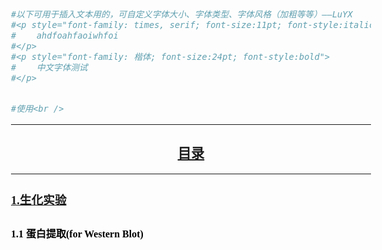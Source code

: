 ```{=html}




<style type="text/css">
  body{
  font-size: 12pt; 
  font-family: "Times New Roman","宋体";
  line-height: 24pt;
  text-indent: 0em;
}
  td{  /* Table字体设置  */
  font-size: 10.5pt;
  font-family: "Times New Roman"
}
  h1.title {
  font-size: 18pt;
  font-family: "Times New Roman", "黑体";
  text-align: center;
  font-weight: Bold;
}

  h1 { /* Header 1 */
  font-size: 16pt;
  font-family: "Times New Roman", "黑体";
  color: Black;
  font-weight: Bold;
  text-align: center
}
  h2 { /* Header 2 */
  font-size: 14pt;
  color: Black;
  font-weight: Bold;
  font-family: "Times New Roman", "黑体"
}
  h3 { /* Header 3 */
  font-size: 12pt;
  font-family: "Times New Roman", "宋体";
  font-weight: Bold;
  color: Black;
}
  
  /* 以下为表格详细设置
  
  */
  tr{
  border:none
}
  table {
    background-color: #FFF;
    border-top:1.75pt solid #000; /* 上下标线粗细 */
    border-bottom :1.75pt solid #000;
    margin: 0 auto; /* 表格自动居中 */
    color: #000;/* 字体为黑色 */
    vertical-align: middle;/* 内容居于中部*/
    margin-bottom: 12pt; /* 下沿空白区域  */
}
  table caption {
    font-size: 10.5pt;
    text-align: center;
    font-style: "Times New Roman","宋体";
    font-weight: Bold;
    border:none;
    color: #000;
}

  tfoot{
    font-weight: bold;
    text-align:center;
    
}
  thead th {
    font-size: 10.5pt;
    font-weight: bold;
    text-align:center;
    border-right: none; 
    border-left: none;
    border-bottom:1pt solid #000;
    ;
    
}
  tbody{
  /**/
   
}
  /*不想动了！！！！这个三线表真的调不出来——20230303——LYX*/
  /*把kable的format调成"html"就成功了!!!——20230304——lyx*/
  
  code{
  font-style: "Courier New"
  
}
  
  
</style>
```
```r
#以下可用于插入文本用的，可自定义字体大小、字体类型、字体风格（加粗等等）——LuYX
#<p style="font-family: times, serif; font-size:11pt; font-style:italic">
#    ahdfoahfaoiwhfoi
#</p>
#<p style="font-family: 楷体; font-size:24pt; font-style:bold">
#    中文字体测试
#</p>

#使用<br />
```

***  

# [目录](https://luyuxiaopku.github.io/LuExperiments/)

***  
## [1.生化实验](https://luyuxiaopku.github.io/LuExperiments/1.Biochemistry_Experiments/)  
### 1.1 蛋白提取(for Western Blot)  



